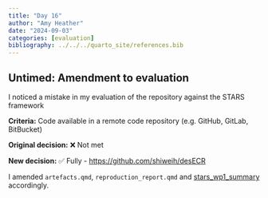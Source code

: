 ```yaml
---
title: "Day 16"
author: "Amy Heather"
date: "2024-09-03"
categories: [evaluation]
bibliography: ../../../quarto_site/references.bib
---
```


## Untimed: Amendment to evaluation

I noticed a mistake in my evaluation of the repository against the STARS framework

**Criteria:** Code available in a remote code repository (e.g. GitHub, GitLab, BitBucket)

**Original decision:** ❌ Not met

**New decision:** ✅ Fully - <https://github.com/shiweih/desECR>

I amended `artefacts.qmd`, `reproduction_report.qmd` and [stars_wp1_summary](https://github.com/pythonhealthdatascience/stars_wp1_summary) accordingly.
